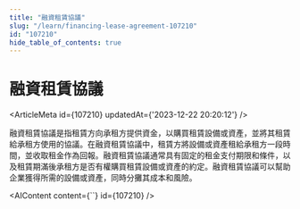```yaml
---
title: "融資租賃協議"
slug: "/learn/financing-lease-agreement-107210"
id: "107210"
hide_table_of_contents: true
---
```



# 融資租賃協議

<ArticleMeta id={107210} updatedAt={'2023-12-22 20:20:12'} />
<div className='border-solid border-b border-t-0 my-4 border-[var(--ifm-color-gray-300)]' />

融資租賃協議是指租賃方向承租方提供資金，以購買租賃設備或資產，並將其租賃給承租方使用的協議。在融資租賃協議中，租賃方將設備或資產租給承租方一段時間，並收取租金作為回報。融資租賃協議通常具有固定的租金支付期限和條件，以及租賃期滿後承租方是否有權購買租賃設備或資產的約定。融資租賃協議可以幫助企業獲得所需的設備或資產，同時分攤其成本和風險。

<AIContent content={``} id={107210} />

